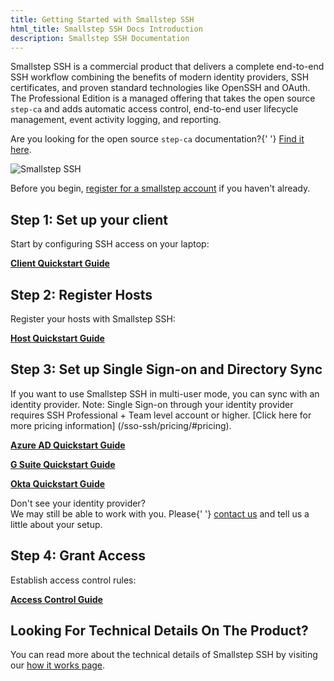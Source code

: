 ```yaml
---
title: Getting Started with Smallstep SSH
html_title: Smallstep SSH Docs Introduction
description: Smallstep SSH Documentation
---
```


Smallstep SSH is a commercial product that delivers a complete end-to-end SSH
workflow combining the benefits of modern identity providers, SSH certificates,
and proven standard technologies like OpenSSH and OAuth. The Professional
Edition is a managed offering that takes the open source `step-ca` and adds
automatic access control, end-to-end user lifecycle management, event activity
logging, and reporting.

<Alert severity="info" mb={4}>
  <div>
    Are you looking for the open source <Code>step-ca</Code> documentation?{' '}
    <a href="../step-ca">Find it here</a>.
  </div>
</Alert>

![Smallstep SSH](/graphics/docs-ssh-logo.png 'Smallstep SSH')

Before you begin,
[register for a smallstep account](https://smallstep.com/signup?product=ssh) if
you haven't already.

## Step 1: Set up your client

Start by configuring SSH access on your laptop:

**[Client Quickstart Guide](./client.mdx)**

## Step 2: Register Hosts

Register your hosts with Smallstep SSH:

**[Host Quickstart Guide](./client.mdx)**

## Step 3: Set up Single Sign-on and Directory Sync

If you want to use Smallstep SSH in multi-user mode, you can sync with an
identity provider. Note: Single Sign-on through your identity provider requires
SSH Professional + Team level account or higher. [Click here for more pricing
information] (/sso-ssh/pricing/#pricing).

**[Azure AD Quickstart Guide](./azure-ad.mdx)**

**[G Suite Quickstart Guide](./g-suite.mdx)**

**[Okta Quickstart Guide](./okta.mdx)**

<Alert severity="info" mt={2}>
  <AlertTitle>Don't see your identity provider?</AlertTitle>
  <div>
    We may still be able to work with you. Please{' '}
    <a href="mailto:support@smallstep.com">contact us</a> and tell us a
    little about your setup.
  </div>
</Alert>

## Step 4: Grant Access

Establish access control rules:

**[Access Control Guide](./acls.mdx)**

## Looking For Technical Details On The Product?

You can read more about the technical details of Smallstep SSH by visiting our
[how it works page](https://smallstep.com/sso-ssh/how-it-works).
